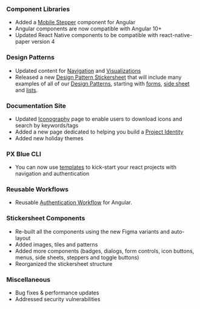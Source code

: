 ### Component Libraries

-   Added a [Mobile Stepper](https://pxblue-components.github.io/angular/?path=/info/components-mobile-stepper--readme) component for Angular
-   Angular components are now compatible with Angular 10+
-   Updated React Native components to be compatible with react-native-paper version 4

### Design Patterns

-   Updated content for [Navigation](/patterns/navigation) and [Visualizations](/patterns/visualizations)
-   Released a new [Design Pattern Stickersheet](https://www.figma.com/community/file/926189711301522231) that will include many examples of all of our [Design Patterns](/patterns), starting with [forms](https://pxblue.github.io/patterns/forms), [side sheet](https://pxblue.github.io/patterns/overlay#sidebar) and [lists](https://pxblue.github.io/patterns/lists).

### Documentation Site

-   Updated [Iconography](/style/iconography) page to enable users to download icons and search by keywords/tags
-   Added a new page dedicated to helping you build a [Project Identity](/design/project-identity)
-   Added new holiday themes

### PX Blue CLI

-   You can now use [templates](https://github.com/pxblue/react-cli-templates) to kick-start your react projects with navigation and authentication

### Reusable Workflows

-   Reusable [Authentication Workflow](https://www.npmjs.com/package/@pxblue/angular-auth-workflow) for Angular.

### Stickersheet Components

-   Re-built all the components using the new Figma variants and auto-layout
-   Added images, tiles and patterns
-   Added more components (badges, dialogs, form controls, icon buttons, menus, side sheets, steppers and toggle buttons)
-   Reorganized the stickersheet structure

### Miscellaneous

-   Bug fixes & performance updates
-   Addressed security vulnerabilities
